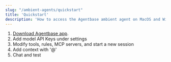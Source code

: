 ```yaml
---
slug: "/ambient-agents/quickstart"
title: 'Quickstart'
description: 'How to access the Agentbase ambient agent on MacOS and Windows'
---
```


1. [Download Agentbase app](https://www.agentbase.sh).
2. Add model API Keys under settings
3. Modify tools, rules, MCP servers, and start a new session
4. Add context with '@' 
5. Chat and test 